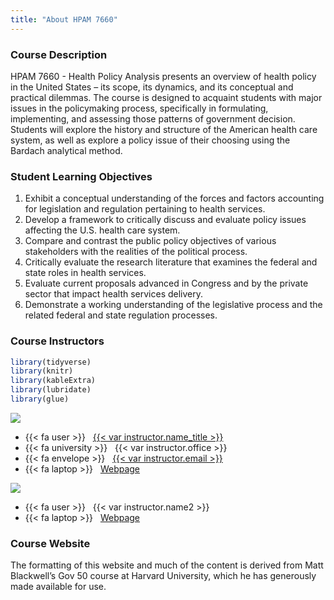 ```yaml
---
title: "About HPAM 7660"
---
```


### Course Description

HPAM 7660 - Health Policy Analysis presents an overview of health policy in the United States – its scope, its dynamics, and its conceptual and practical dilemmas. The course is designed to acquaint students with major issues in the policymaking process, specifically in formulating, implementing, and assessing those patterns of government decision. Students will explore the history and structure of the American health care system, as well as explore a policy issue of their choosing using the Bardach analytical method.


### Student Learning Objectives

1. Exhibit a conceptual understanding of the forces and factors accounting for legislation and regulation pertaining to health services.\
2. Develop a framework to critically discuss and evaluate policy issues affecting the U.S. health care system.\
3. Compare and contrast the public policy objectives of various stakeholders with the realities of the political process.\
4. Critically evaluate the research literature that examines the federal and state roles in health services.\
5. Evaluate current proposals advanced in Congress and by the private sector that impact health services delivery.\
6. Demonstrate a working understanding of the legislative process and the related federal and state regulation processes.\

### Course Instructors {.staff}

```r
library(tidyverse)
library(knitr)
library(kableExtra)
library(lubridate)
library(glue)
```

::: {.grid .d-flex .align-items-center}

::: {.g-col-3}


![](img/callison_pic.png)
 
:::

::: {.g-col-9}

    
  
- {{< fa user >}} &nbsp; [{{< var instructor.name_title >}}]({{< var instructor.url >}})
- {{< fa university >}} &nbsp; {{< var instructor.office >}}
- {{< fa envelope >}} &nbsp; <a href="mailto:{{< var instructor.email >}}">{{< var instructor.email >}}</a>
- {{< fa laptop >}} &nbsp; [Webpage]({{< var instructor.website_url >}})

::: 

:::

::: {.grid .d-flex .align-items-center}

::: {.g-col-3}

![](img/kahn_pic.png)
:::

::: {.g-col-9}

- {{< fa user >}} &nbsp; {{< var instructor.name2 >}}
- {{< fa laptop >}} &nbsp; [Webpage]({{< var instructor.website_url2 >}})

::: 

:::

### Course Website
The formatting of this website and much of the content is derived from Matt Blackwell's Gov 50 course at Harvard University, which he has generously made available for use.

